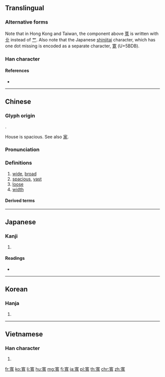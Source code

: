 {{character info/new}}
{{also|宽|寛}}

==Translingual==
{{Han simplified forms|寬|寛|宽}}

===Alternative forms===
Note that in Hong Kong and Taiwan, the component above [[萈]] is written with [[卝]] instead of [[艹]]. Also note that the Japanese [[shinjitai]] character, which has one dot missing is encoded as a separate character, [[寛]] (U+5BDB).

===Han character===
{{Han char|rn=40|rad=宀|as=12|sn=14|four=30216|canj=JTBI|ids=⿱宀萈(GJKV),⿳宀⻀⿷見丶(HT)}}

====References====
* {{Han ref|kx=0292.060|dkj=07322|dj=0578.050|hdz=20947.010|uh=5BEC|ud=23532|bh=BC65|bd=48229}}

----

==Chinese==
{{zh-forms|s=宽}}

===Glyph origin===
{{Han etym}}
{{Han compound|宀|萈|c1=s|c2=p|t1=house|t2=goat|ls=psc}}.

House is spacious. See also [[家]].

===Pronunciation===
{{zh-pron
|m=kuān
|c=fun1
|h=pfs=khôn
|md=kuăng
|mn=khoan/khoaⁿ
|mn_note=khoan - literary; khoaⁿ - vernacular
|w=1khuoe
|mc=y
|oc=y
|ma=zh-kuān.oga
|cat=a
}}

===Definitions===
{{zh-hanzi}}

# [[wide]], [[broad]]
# [[spacious]], [[vast]]
# [[loose]]
# [[width]]

====Derived terms====
{{zh-der|寬頻|寬帶}}

{{zh-cat|Beginning}}

----

==Japanese==
{{ja-kanji forms|寛|寬}}
===Kanji===
{{ja-kanji|grade=|rs=宀12|style=ky|shin=寛}}

# {{defn|lang=ja|sort=宀12}}

====Readings====
* {{ja-readings|on=[[かん]] (kan)|kun=[[ひろい]] (hiroi), [[ゆるやか]] (yuruyaka), [[くつろぐ]] (kutsurogu)}}

----

==Korean==

===Hanja===
{{ko-hanja|hangeul=관|mr=kwan}}

# {{defn|lang=ko|sort=宀12}}

----

==Vietnamese==

===Han character===
{{vi-hantu|[[khoan]], [[khoăn]]|rs=宀12}}

# {{defn|lang=vi|sort=宀12}}

[[fr:寬]]
[[ko:寬]]
[[li:寬]]
[[hu:寬]]
[[mg:寬]]
[[fj:寬]]
[[ja:寬]]
[[pl:寬]]
[[th:寬]]
[[chr:寬]]
[[zh:寬]]